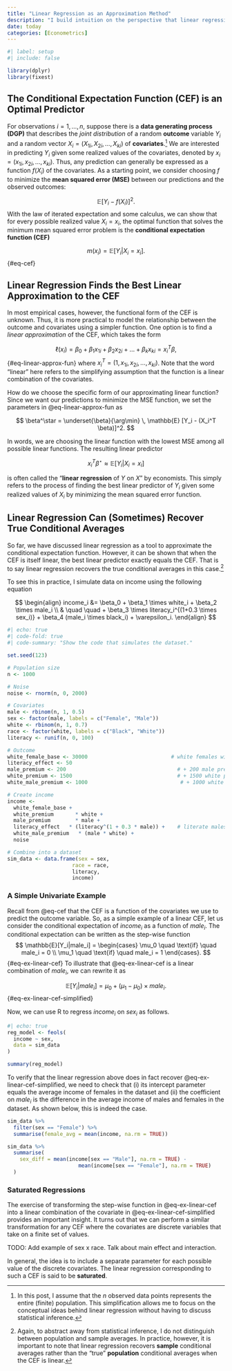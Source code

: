 ```yaml
---
title: "Linear Regression as an Approximation Method"
description: "I build intuition on the perspective that linear regression is the process of approximating the conditional expectation function (CEF)."
date: today
categories: [Econometrics]
---
```


```r
#| label: setup
#| include: false

library(dplyr)
library(fixest)
```


## The Conditional Expectation Function (CEF) is an Optimal Predictor 

For observations $i = 1, \ldots, n$, suppose there is a **data generating process (DGP)** that describes the *joint distribution* of a random **outcome** variable $Y_i$ and a random vector $X_i =(X_{1i}, X_{2i}, \ldots, X_{ki})$ of **covariates**.[^1] We are interested in predicting $Y_i$ given some realized values of the covariates, denoted by $x_i = (x_{1i}, x_{2i}, \ldots, x_{ki})$. Thus, any prediction can generally be expressed as a function $f(X_i)$ of the covariates. As a starting point, we consider choosing $f$ to minimize the **mean squared error (MSE)** between our predictions and the observed outcomes: 

$$
\mathbb{E} [Y_i - f(X_i)]^2.
$$ 
With the law of iterated expectation and some calculus, we can show that for every possible realized value $X_i = x_i$, the optimal function that solves the minimum mean squared error problem is the **conditional expectation function (CEF)**

$$
m(x_i) = \mathbb{E}[Y_i | X_i = x_i].
$${#eq-cef}

## Linear Regression Finds the Best Linear Approximation to the CEF 
In most empirical cases, however, the functional form of the CEF is unknown. Thus, it is more practical to model the relationship between the outcome and covariates using a simpler function. One option is to find a *linear approximation* of the CEF, which takes the form

$$
\ell(x_i) = \beta_0 + \beta_1 x_{1i} + \beta_2 x_{2i} + \ldots + \beta_k x_{ki} = x_i^T\beta,
$${#eq-linear-approx-fun} 
where $x_i^T = (1, x_{1i}, x_{2i}, \ldots, x_{ki})$. Note that the word "linear" here refers to the simplifying assumption that the function is a linear combination of the covariates. 

How do we choose the specific form of our approximating linear function? Since we want our predictions to minimize the MSE function, we set the parameters in @eq-linear-approx-fun as

$$
\beta^\star = \underset{\beta}{\arg\min} \, \mathbb{E} [Y_i - (X_i^T \beta)]^2.
$$

In words, we are choosing the linear function with the lowest MSE among all possible linear functions. The resulting linear predictor  

$$x_i^T \beta^\star \approx \mathbb{E}[Y_i|X_i =x_i]$$ 

is often called the "**linear regression** of $Y$ on $X$" by economists. This simply refers to the process of finding the best linear predictor of $Y_i$ given some realized values of $X_i$ by minimizing the mean squared error function.  

## Linear Regression Can (Sometimes) Recover True Conditional Averages   

So far, we have discussed linear regression as a tool to approximate the conditional expectation function. However, it can be shown that when the CEF is itself linear, the best linear predictor exactly equals the CEF. That is to say linear regression recovers the true conditional averages in this case.[^2] 

To see this in practice, I simulate data on income using the following equation 

$$
\begin{align}
income_i &= \beta_0 + \beta_1 \times white_i + \beta_2 \times male_i \\ & \quad \quad + \beta_3 \times literacy_i^{(1+0.3 \times sex_i)} + \beta_4 (male_i \times black_i) + \varepsilon_i.
\end{align}
$$
```r
#| echo: true
#| code-fold: true
#| code-summary: "Show the code that simulates the dataset."

set.seed(123)

# Population size 
n <- 1000

# Noise 
noise <- rnorm(n, 0, 2000)

# Covariates 
male <- rbinom(n, 1, 0.5)
sex <- factor(male, labels = c("Female", "Male"))
white <- rbinom(n, 1, 0.7)
race <- factor(white, labels = c("Black", "White"))
literacy <- runif(n, 0, 100)

# Outcome 
white_female_base <- 30000                           # white females with 0 literacy earn 30000
literacy_effect <- 50
male_premium <- 200                                    # + 200 male premium 
white_premium <- 1500                                  # + 1500 white premium
white_male_premium <- 1000                              # + 1000 white male premium 

# Create income 
income <- 
  white_female_base +
  white_premium       * white +                          
  male_premium        * male +                            
  literacy_effect   * (literacy^(1 + 0.3 * male)) +    # literate males are better off than literate females 
  white_male_premium   * (male * white) +                  
  noise

# Combine into a dataset
sim_data <- data.frame(sex = sex,
                     race = race,
                     literacy,
                     income)
```

### A Simple Univariate Example
Recall from @eq-cef that the CEF is a function of the covariates we use to predict the outcome variable. So, as a simple example of a linear CEF, let us consider the conditional expectation of $income_i$ as a function of $male_i$. The conditional expectation can be written as the step-wise function 
$$
\mathbb{E}[Y_i|male_i] = \begin{cases} \mu_0 \quad  \text{if} \quad male_i = 0 \\ \mu_1 \quad  \text{if} \quad male_i = 1 \end{cases}. 
$${#eq-ex-linear-cef}
To illustrate that  @eq-ex-linear-cef is a linear combination of $male_i$, we can rewrite it as 

$$
\mathbb{E}[Y_i |male_i] = \mu_0 + (\mu_1-\mu_0) \times male_i.
$${#eq-ex-linear-cef-simplified}

Now, we can use R to regress $income_i$ on $sex_i$ as follows. 

```r
#| echo: true
reg_model <- feols(
  income ~ sex, 
  data = sim_data
)

summary(reg_model)

```

To verify that the linear regression above does in fact recover @eq-ex-linear-cef-simplified, we need to check that (i) its intercept parameter equals the average income of females in the dataset and (ii) the coefficient on $male_i$ is the difference in the average income of males and females in the dataset. As shown below, this is indeed the case. 

```r
sim_data %>%
  filter(sex == "Female") %>%
  summarise(female_avg = mean(income, na.rm = TRUE))

sim_data %>%
  summarise(
    sex_diff = mean(income[sex == "Male"], na.rm = TRUE) -
                       mean(income[sex == "Female"], na.rm = TRUE)
  )
```

### Saturated Regressions 

The exercise of transforming the step-wise function in @eq-ex-linear-cef into a linear combination of the covariate in @eq-ex-linear-cef-simplified provides an important insight. It turns out that we can perform a similar transformation for any CEF where the covariates are discrete variables that take on a finite set of values. 

TODO: Add example of sex x race. Talk about main effect and interaction. 

In general, the idea is to include a separate parameter for each possible value of the discrete covariates. The linear regression corresponding to such a CEF is said to be **saturated**. 




[^1]: In this post, I assume that the $n$ observed data points represents the entire (finite) population. This simplification allows me to focus on the conceptual ideas behind linear regression without having to discuss statistical inference.  

[^2]: Again, to abstract away from statistical inference, I do not distinguish between population and sample averages. In practice, however, it is important to note that linear regression recovers **sample** conditional averages rather than the "true" **population** conditional averages when the CEF is linear.